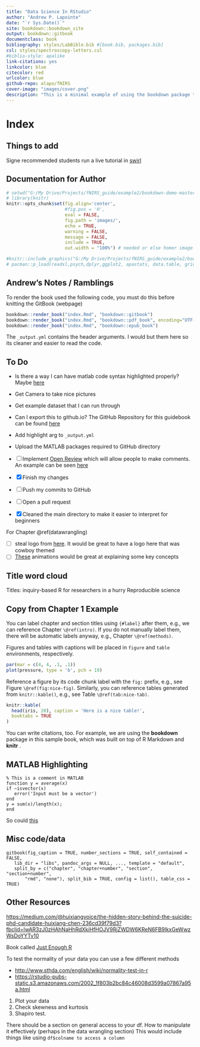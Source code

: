 ```yaml
---
title: "Data Science In RStudio"
author: "Andrew P. Lapointe"
date: "`r Sys.Date()`"
site: bookdown::bookdown_site
output: bookdown::gitbook
documentclass: book
bibliography: styles/LabBible.bib #[book.bib, packages.bib]
csl: styles/spectroscopy-letters.csl
#biblio-style: apalike
link-citations: yes
linkcolor: blue
citecolor: red
urlcolor: blue
github-repo: alapo/fNIRS
cover-image: "images/cover.png"
description: "This is a minimal example of using the bookdown package to write a book. The output format for this example is bookdown::gitbook."
---
```


# Index

## Things to add

Signe recommended students run a live tutorial in [swirl](https://swirlstats.com/students.html)

## Documentation for Author

```r
# setwd("G:/My Drive/Projects/fNIRS_guide/example2/bookdown-demo-master")
# library(knitr)
knitr::opts_chunk$set(fig.align='center',
                      #fig.pos = 'H',
                      eval = FALSE, 
                      fig.path = 'images/',
                      echo = TRUE,
                      warning = FALSE,
                      message = FALSE,
                      include = TRUE,
                      out.width = "100%") # needed or else homer image goes off the page when rendering to pdf

```

```r
#knitr::include_graphics("G:/My Drive/Projects/fNIRS_guide/example2/bookdown-demo-master/images/cover.png")
# pacman::p_load(readxl,psych,dplyr,ggplot2, apastats, data.table, gridExtra, effects,kableExtra,Hmisc, plotly,grid,captioner,stringr,citr)
```

## Andrew's Notes / Ramblings

To render the book used the following code, you must do this before knitting the GitBook (webpage)

```r
bookdown::render_book("index.Rmd", "bookdown::gitbook")
bookdown::render_book("index.Rmd", "bookdown::pdf_book", encoding="UTF-8")
bookdown::render_book("index.Rmd", "bookdown::epub_book")
```

The `_output.yml` contains the header arguments. I would but them here so its cleaner and easier to read the code.

## To Do

-   Is there a way I can have matlab code syntax highlighted properly? Maybe [here](https://dotnet.github.io/docfx/spec/docfx_flavored_markdown.html?tabs=tabid-1%2Ctabid-a)

-   Get Camera to take nice pictures

-   Get example dataset that I can run through

-   Can I export this to github.io? The GitHub Repository for this guidebook can be found [here](https://github.com/alapo/fnirs)

-   Add highlight arg to `_output.yml`

-   Upload the MATLAB packages required to GitHub directory


-   [ ] Implement [Open Review](https://benmarwick.github.io/bookdown-ort/intro.html) which will allow people to make comments. An example can be seen [here](https://benmarwick.github.io/bookdown-ort/)

-   [x] Finish my changes

-   [ ] Push my commits to GitHub

-   [ ] Open a pull request

-   [x] Cleaned the main directory to make it easier to interpret for beginners

For Chapter \@ref(datawrangling)

-   [ ] steal logo from [here](https://bioconnector.github.io/workshops/r-dplyr-yeast.html). It would be great to have a logo here that was cowboy themed
-   [ ] [These](https://github.com/gadenbuie/tidyexplain) animations would be great at explaining some key concepts

## Title word cloud

Titles: inquiry-based R for researchers in a hurry Reproducible science

## Copy from Chapter 1 Example

You can label chapter and section titles using `{#label}` after them, e.g., we can reference Chapter `\@ref(intro)`. If you do not manually label them, there will be automatic labels anyway, e.g., Chapter `\@ref(methods)`.

Figures and tables with captions will be placed in `figure` and `table` environments, respectively.

```r
par(mar = c(4, 4, .1, .1))
plot(pressure, type = 'b', pch = 19)
```

Reference a figure by its code chunk label with the `fig:` prefix, e.g., see Figure `\@ref(fig:nice-fig)`. Similarly, you can reference tables generated from `knitr::kable()`, e.g., see Table `\@ref(tab:nice-tab)`.

```r
knitr::kable(
  head(iris, 20), caption = 'Here is a nice table!',
  booktabs = TRUE
)
```

You can write citations, too. For example, we are using the **bookdown** package in this sample book, which was built on top of R Markdown and **knitr** .

## MATLAB Highlighting

``` .matlab
% This is a comment in MATLAB
function y = average(x)
if ~isvector(x)
   error('Input must be a vector')
end
y = sum(x)/length(x); 
end
```

So could [this](https://amber.rbind.io/blog/2017/11/15/syntax-highlighting/)

## Misc code/data

    gitbook(fig_caption = TRUE, number_sections = TRUE, self_contained = FALSE, 
       lib_dir = "libs", pandoc_args = NULL, ..., template = "default", 
       split_by = c("chapter", "chapter+number", "section", "section+number", 
           "rmd", "none"), split_bib = TRUE, config = list(), table_css = TRUE)

## Other Resources

<https://medium.com/@huixiangvoice/the-hidden-story-behind-the-suicide-phd-candidate-huixiang-chen-236cd39f79d3?fbclid=IwAR3zJ0zHAhNaHhRdXkiHfHOJV9RjZWDW6KReN6FB9lkxGeWwzWsDoYYTv10>

Book called [Just Enough R](https://benwhalley.github.io/just-enough-r/datasets-dataframes.html)

To test the normality of your data you can use a few different methods

-   <http://www.sthda.com/english/wiki/normality-test-in-r>
-   <https://rstudio-pubs-static.s3.amazonaws.com/2002_1f803b2bc84c46008d3599a07867a95a.html>

1.  Plot your data
2.  Check skewness and kurtosis
3.  Shapiro test.

There should be a section on general access to your df. How to manipulate it effectively (perhaps in the data wrangling section) This would include things like using `df$colname to access a column`

<!-- # ```{r child = 'appendix.Rmd'} -->
